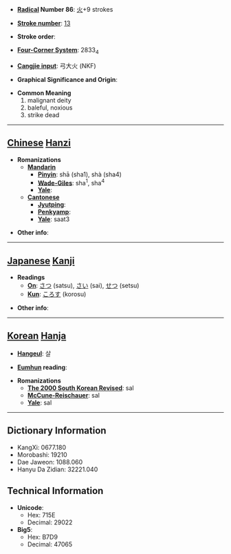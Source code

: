 * '''[[Wiktionary:Chinese radical index| Radical]] Number 86''': [[Wiktionary:Chinese radical index 火|火]]+9 strokes

* '''[[Wiktionary:Chinese total strokes index|Stroke number]]''': [[Wiktionary:Chinese total strokes index 13|13]]

* '''Stroke order''': 

* '''[[Wiktionary:Chinese four corner index|Four-Corner System]]''': 2833<sub>4</sub>

* '''[[Wiktionary:Chinese Cangjie index|Cangjie input]]''': 弓大火 (NKF)

* '''Graphical Significance and Origin''': 

* '''Common Meaning'''
*#malignant deity
*# baleful, noxious
*# strike dead


----

== [[Chinese]] [[Hanzi]] ==

* '''Romanizations'''
** '''[[Mandarin]]'''
*** '''[[Pinyin]]''': shā (sha1), shà (sha4)
*** '''[[Wade-Giles]]''': sha<sup>1</sup>, sha<sup>4</sup>
*** '''[[Yale]]''': 
** '''[[Cantonese]]'''
*** '''[[Jyutping]]''':
*** '''[[Penkyamp]]''': 
*** '''[[Yale]]''': saat3

* '''Other info''': 

----

== [[Japanese]] [[Kanji]] ==

* '''Readings'''
** '''[[On]]''': [[さつ]] (satsu), [[さい]] (sai), [[せつ]] (setsu)
** '''[[Kun]]''': [[ころす]] (korosu)

* '''Other info''':  

----

== [[Korean]] [[Hanja]] ==

* '''[[Hangeul]]''': 살

* '''[[Eumhun]] reading''': 

* '''Romanizations'''
** '''[[The 2000 South Korean Revised Romanization|The 2000 South Korean Revised]]''': sal
** '''[[McCune-Reischauer]]''': sal
** '''[[Yale]]''': sal

----

== Dictionary Information ==

* KangXi: 0677.180
* Morobashi: 19210
* Dae Jaweon: 1088.060
* Hanyu Da Zidian: 32221.040

== Technical Information ==

* '''Unicode''':
** Hex: 715E
** Decimal: 29022
* '''Big5''':
** Hex: B7D9
** Decimal: 47065